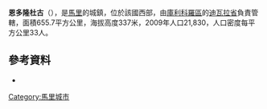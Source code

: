 '''恩多隆杜古'''（{{lang-fr|N'Dlondougou}}），是[[馬里|馬里]]的城鎮，位於該國西部，由[[庫利科羅區|庫利科羅區]]的[[迪瓦拉省|迪瓦拉省]]負責管轄，面積655.7平方公里，海拔高度337米，2009年人口21,830，人口密度每平方公里33人。

==參考資料==
*{{cite web|url=http://mali-reforme-telecom.mctmtl.com/previsions.pdf|title=Previsions de desserte des communes pour la periode de 2001-2005|publisher=Mali Reforme Telecom|accessdate=February 9, 2009|deadurl=yes|archiveurl=https://web.archive.org/web/20040829024117/http://mali-reforme-telecom.mctmtl.com/previsions.pdf|archivedate=2004年8月29日}}

{{Coord|12|13|N|6|12|W|display=title}}

{{庫利科羅區}}

[[Category:馬里城市|Category:馬里城市]]


{{Mali-geo-stub}}